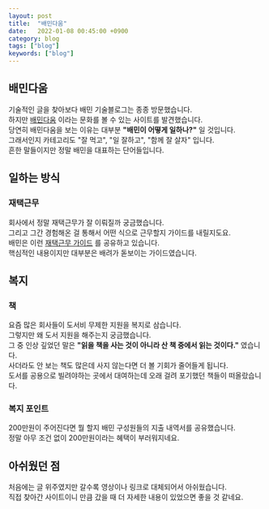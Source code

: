 ```yaml
---
layout: post
title:  "배민다움"
date:   2022-01-08 00:45:00 +0900
category: blog
tags: ["blog"]
keywords: ["blog"]
---
```


## 배민다움
기술적인 글을 찾아보다 배민 기술블로그는 종종 방문했습니다.  
하지만 [배민다움](https://story.baemin.com/) 이라는 문화를 볼 수 있는 사이트를 발견했습니다.  
당연히 배민다움을 보는 이유는 대부분 **"배민이 어떻게 일하나?"** 일 것입니다.  
그래서인지 카테고리도 "잘 먹고", "일 잘하고", "함께 잘 살자" 입니다.    
흔한 말들이지만 정말 배민을 대표하는 단어들입니다.  

## 일하는 방식

### 재택근무
회사에서 정말 재택근무가 잘 이뤄질까 궁금했습니다.  
그리고 그간 경험해온 걸 통해서 어떤 식으로 근무할지 가이드를 내릴지도요.  
배민은 이런 [재택근무 가이드](https://woowahan.oopy.io/7c77ab61-aa66-4be4-b403-6f0f77ba472f) 를 공유하고 있습니다.   
핵심적인 내용이지만 대부분은 배려가 돋보이는 가이드였습니다.  

## 복지

### 책
요즘 많은 회사들이 도서비 무제한 지원을 복지로 삼습니다.  
그렇지만 왜 도서 지원을 해주는지 궁금했습니다.  
그 중 인상 깊었던 말은 **"읽을 책을 사는 것이 아니라 산 책 중에서 읽는 것이다."** 였습니다.  
사더라도 안 보는 책도 많은데 사지 않는다면 더 볼 기회가 줄어들게 됩니다.  
도서를 공용으로 빌려야하는 곳에서 대여하는데 오래 걸려 포기했던 책들이 떠올랐습니다.

### 복지 포인트
200만원이 주어진다면 뭘 할지 배민 구성원들의 지출 내역서를 공유했습니다.  
정말 아무 조건 없이 200만원이라는 혜택이 부러워지네요.

## 아쉬웠던 점
처음에는 글 위주였지만 갈수록 영상이나 링크로 대체되어서 아쉬웠습니다.  
직접 찾아간 사이트이니 만큼 갔을 때 더 자세한 내용이 있었으면 좋을 것 같네요.
